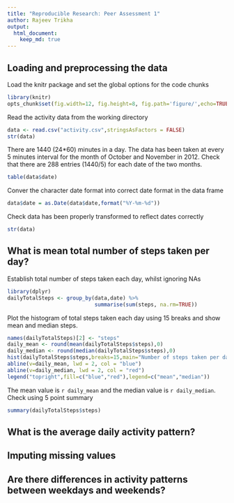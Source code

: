 ```yaml
---
title: "Reproducible Research: Peer Assessment 1"
author: Rajeev Trikha
output: 
  html_document:
    keep_md: true
---
```



## Loading and preprocessing the data
Load the knitr package and set the global options for the code chunks
```r
library(knitr)
opts_chunk$set(fig.width=12, fig.height=8, fig.path='figure/',echo=TRUE)
```


Read the activity data from the working directory

```r
data <- read.csv("activity.csv",stringsAsFactors = FALSE)
str(data)
```

There are 1440 (24*60) minutes in a day. The data has been taken at every 5 minutes interval for the month of October and November in 2012. Check that there are 288 entries (1440/5) for each date of the two months.

```r
table(data$date)
```

Conver the character date format into correct date format in the data frame
```r
data$date = as.Date(data$date,format("%Y-%m-%d"))
```
Check data has been properly transformed to reflect dates correctly
```r
str(data)
```
## What is mean total number of steps taken per day?

Establish total number of steps taken each day, whilst ignoring NAs

```r
library(dplyr)
dailyTotalSteps <- group_by(data,date) %>%
                            summarise(sum(steps, na.rm=TRUE))
```

Plot the histogram of total steps taken each day using 15 breaks and show mean and median steps.
```r
names(dailyTotalSteps)[2] <- "steps"
daily_mean <- round(mean(dailyTotalSteps$steps),0)
daily_median <- round(median(dailyTotalSteps$steps),0)
hist(dailyTotalSteps$steps,breaks=15,main="Number of steps taken per day",xlab="Total steps",col="grey")
abline(v=daily_mean, lwd = 2, col = "blue")
abline(v=daily_median, lwd = 2, col = "red")
legend("topright",fill=c("blue","red"),legend=c("mean","median"))
```

The mean value is `r daily_mean` and the median value is `r daily_median`. Check using 5 point summary
```r
summary(dailyTotalSteps$steps)
```

## What is the average daily activity pattern?



## Imputing missing values



## Are there differences in activity patterns between weekdays and weekends?
